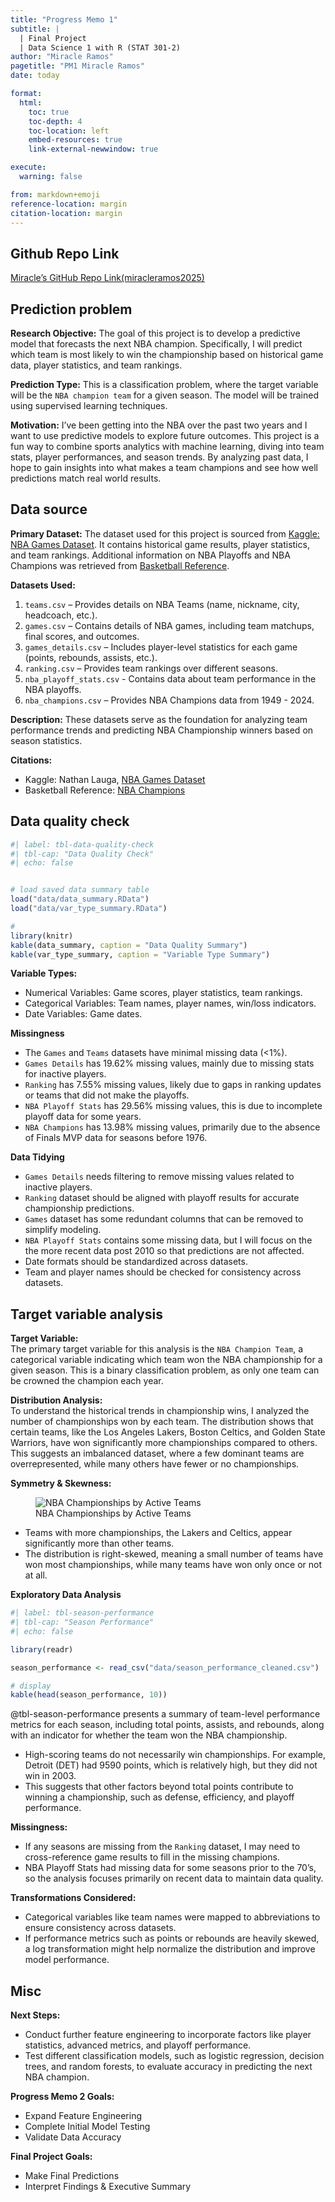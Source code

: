 ```yaml
---
title: "Progress Memo 1"
subtitle: |
  | Final Project 
  | Data Science 1 with R (STAT 301-2)
author: "Miracle Ramos"
pagetitle: "PM1 Miracle Ramos"
date: today

format:
  html:
    toc: true
    toc-depth: 4
    toc-location: left
    embed-resources: true
    link-external-newwindow: true

execute:
  warning: false

from: markdown+emoji
reference-location: margin
citation-location: margin
---
```




::: {.callout-tip icon=false}

## Github Repo Link

[Miracle's GitHub Repo Link(miracleramos2025)](https://github.com/stat301-2-2025-winter/final-project-2-miracleramos2025.git)

:::

## Prediction problem

**Research Objective:** The goal of this project is to develop a predictive model that forecasts the next NBA champion. Specifically, I will predict which team is most likely to win the championship based on historical game data, player statistics, and team rankings.

**Prediction Type:** This is a classification problem, where the target variable will be the `NBA champion team` for a given season. The model will be trained using supervised learning techniques.

**Motivation:** I've been getting into the NBA over the past two years and I want to use predictive models to explore future outcomes. This project is a fun way to combine sports analytics with machine learning, diving into team stats, player performances, and season trends. By analyzing past data, I hope to gain insights into what makes a team champions and see how well predictions match real world results.

## Data source
**Primary Dataset:** The dataset used for this project is sourced from [Kaggle: NBA Games Dataset](https://www.kaggle.com/datasets/nathanlauga/nba-games?select=teams.csv). It contains historical game results, player statistics, and team rankings. Additional information on NBA Playoffs and NBA Champions was retrieved from [Basketball Reference](https://www.basketball-reference.com/playoffs/).

**Datasets Used:**

  1. `teams.csv` – Provides details on NBA Teams (name, nickname, city, headcoach, etc.).
  2. `games.csv` – Contains details of NBA games, including team matchups, final scores, and outcomes.
  3. `games_details.csv` – Includes player-level statistics for each game (points, rebounds, assists, etc.).
  4. `ranking.csv` – Provides team rankings over different seasons.
  5. `nba_playoff_stats.csv` - Contains data about team performance in the NBA playoffs.
  6. `nba_champions.csv` – Provides NBA Champions data from 1949 - 2024.

**Description:** 
These datasets serve as the foundation for analyzing team performance trends and predicting NBA Championship winners based on season statistics.

**Citations:** <br>

  - Kaggle: Nathan Lauga, [NBA Games Dataset](https://www.kaggle.com/datasets/nathanlauga/nba-games?select=teams.csv)
  - Basketball Reference: [NBA Champions](https://www.basketball-reference.com/playoffs/)


## Data quality check

```r
#| label: tbl-data-quality-check
#| tbl-cap: "Data Quality Check"
#| echo: false


# load saved data summary table
load("data/data_summary.RData")
load("data/var_type_summary.RData")

# 
library(knitr)
kable(data_summary, caption = "Data Quality Summary")
kable(var_type_summary, caption = "Variable Type Summary")
```


**Variable Types:** <br>

  - Numerical Variables: Game scores, player statistics, team rankings.
  - Categorical Variables: Team names, player names, win/loss indicators.
  - Date Variables: Game dates.

**Missingness** <br>

  - The `Games` and `Teams` datasets have minimal missing data (<1%).
  - `Games Details` has 19.62% missing values, mainly due to missing stats for inactive players.
  - `Ranking` has 7.55% missing values, likely due to gaps in ranking updates or teams that did not make the playoffs.
  - `NBA Playoff Stats` has 29.56% missing values, this is due to incomplete playoff data for some years.
  - `NBA Champions` has 13.98% missing values, primarily due to the absence of Finals MVP data for seasons before 1976.

**Data Tidying** <br>

  - `Games Details` needs filtering to remove missing values related to inactive players.
  - `Ranking` dataset should be aligned with playoff results for accurate championship predictions.
  - `Games` dataset has some redundant columns that can be removed to simplify modeling.
  - `NBA Playoff Stats` contains some missing data, but I will focus on the the more recent data post 2010 so that predictions are not affected.
  - Date formats should be standardized across datasets.
  - Team and player names should be checked for consistency across datasets.


## Target variable analysis
**Target Variable:** <br>
The primary target variable for this analysis is the `NBA Champion Team`, a categorical variable indicating which team won the NBA championship for a given season. This is a binary classification problem, as only one team can be crowned the champion each year.

**Distribution Analysis:** <br>
To understand the historical trends in championship wins, I analyzed the number of championships won by each team. The distribution shows that certain teams, like the Los Angeles Lakers, Boston Celtics, and Golden State Warriors, have won significantly more championships compared to others. This suggests an imbalanced dataset, where a few dominant teams are overrepresented, while many others have fewer or no championships.
  
**Symmetry & Skewness:** <br>


![NBA Championships by Active Teams](figures/nba_championships_by_team.png){#fig-nba-champions}
 
  - Teams with more championships, the Lakers and Celtics, appear significantly more than other teams.
  - The distribution is right-skewed, meaning a small number of teams have won most championships, while many teams have won only once or not at all.
  
**Exploratory Data Analysis**<br>
  
```r
#| label: tbl-season-performance
#| tbl-cap: "Season Performance"
#| echo: false

library(readr)

season_performance <- read_csv("data/season_performance_cleaned.csv")

# display 
kable(head(season_performance, 10))
```
@tbl-season-performance presents a summary of team-level performance metrics for each season, including total points, assists, and rebounds, along with an indicator for whether the team won the NBA championship.

  - High-scoring teams do not necessarily win championships. For example, Detroit (DET) had 9590 points, which is relatively high, but they did not win in 2003.
  - This suggests that other factors beyond total points contribute to winning a championship, such as defense, efficiency, and playoff performance.


**Missingness:** <br>

  - If any seasons are missing from the `Ranking` dataset, I may need to cross-reference game results to fill in the missing champions.
  - NBA Playoff Stats had missing data for some seasons prior to the 70's, so the analysis focuses primarily on recent data to maintain data quality.


**Transformations Considered:**<br>

  - Categorical variables like team names were mapped to abbreviations to ensure consistency across datasets.
  - If performance metrics such as points or rebounds are heavily skewed, a log transformation might help normalize the distribution and improve model performance.


## Misc

**Next Steps:**<br>

  - Conduct further feature engineering to incorporate factors like player statistics, advanced metrics, and playoff performance.
  - Test different classification models, such as logistic regression, decision trees, and random forests, to evaluate accuracy in predicting the next NBA champion.

**Progress Memo 2 Goals:**

  - Expand Feature Engineering
  - Complete Initial Model Testing
  - Validate Data Accuracy
  
**Final Project Goals:**

  - Make Final Predictions
  - Interpret Findings & Executive Summary

